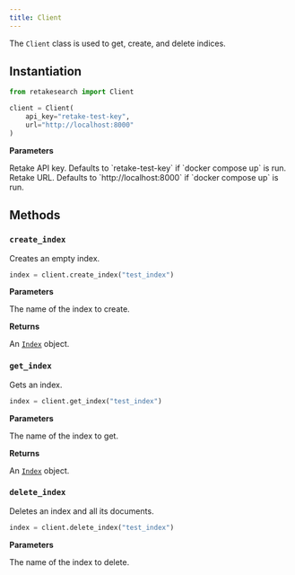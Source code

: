```yaml
---
title: Client
---
```


The `Client` class is used to get, create, and delete indices.

## Instantiation

```python Python
from retakesearch import Client

client = Client(
    api_key="retake-test-key",
    url="http://localhost:8000"
)
```

**Parameters**

<ParamField body="api_key" type="string" required>
  Retake API key. Defaults to `retake-test-key` if `docker compose up` is run.
</ParamField>
<ParamField body="model" type="string" required>
  Retake URL. Defaults to `http://localhost:8000` if `docker compose up` is run.
</ParamField>

## Methods

### `create_index`

Creates an empty index.

```python Python
index = client.create_index("test_index")
```

**Parameters**

<ParamField body="index_name" type="string" required>
  The name of the index to create.
</ParamField>

**Returns**

An [`Index`](/python/index) object.

### `get_index`

Gets an index.

```python Python
index = client.get_index("test_index")
```

**Parameters**

<ParamField body="index_name" type="string" required>
  The name of the index to get.
</ParamField>

**Returns**

An [`Index`](/python/index) object.

### `delete_index`

Deletes an index and all its documents.

```python Python
index = client.delete_index("test_index")
```

**Parameters**

<ParamField body="index_name" type="string" required>
  The name of the index to delete.
</ParamField>
